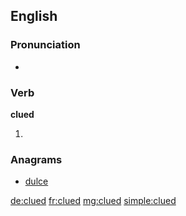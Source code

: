 ==English==

===Pronunciation===
* {{rhymes|uːd}}

===Verb===
'''clued'''
# {{past of|[[clue]]}}

===Anagrams===
* [[dulce#English|dulce]]

[[de:clued]]
[[fr:clued]]
[[mg:clued]]
[[simple:clued]]